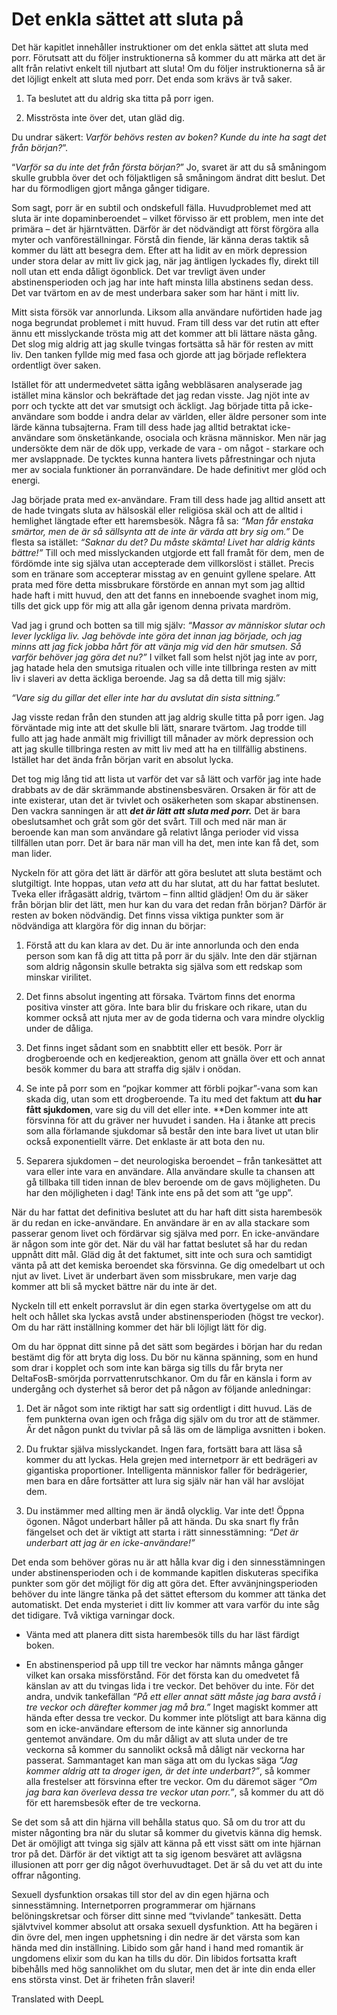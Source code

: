# Det enkla sättet att sluta på

Det här kapitlet innehåller instruktioner om det enkla sättet att sluta med porr. Förutsatt att du följer instruktionerna så kommer du att märka att det är allt från relativt enkelt till njutbart att sluta! Om du följer instruktionerna så är det löjligt enkelt att sluta med porr. Det enda som krävs är två saker.

1. Ta beslutet att du aldrig ska titta på porr igen.

2. Misströsta inte över det, utan gläd dig.

Du undrar säkert: *Varför behövs resten av boken? Kunde du inte ha sagt det från början?*". 

"*Varför sa du inte det från första början?*" Jo, svaret är att du så småningom skulle grubbla över det och följaktligen så småningom ändrat ditt beslut. Det har du förmodligen gjort många gånger tidigare.

Som sagt, porr är en subtil och ondskefull fälla. Huvudproblemet med att sluta är inte dopaminberoendet -- vilket förvisso är ett problem, men inte det primära -- det är hjärntvätten. Därför är det nödvändigt att först förgöra alla myter och vanföreställningar. Förstå din fiende, lär känna deras taktik så kommer du lätt att besegra dem. Efter att ha lidit av en mörk depression under stora delar av mitt liv gick jag, när jag äntligen lyckades fly, direkt till noll utan ett enda dåligt ögonblick. Det var trevligt även under abstinensperioden och jag har inte haft minsta lilla abstinens sedan dess. Det var tvärtom en av de mest underbara saker som har hänt i mitt liv.

Mitt sista försök var annorlunda. Liksom alla användare nuförtiden hade jag noga begrundat problemet i mitt huvud. Fram till dess var det rutin att efter ännu ett misslyckande trösta mig att det kommer att bli lättare nästa gång. Det slog mig aldrig att jag skulle tvingas fortsätta så här för resten av mitt liv. Den tanken fyllde mig med fasa och gjorde att jag började reflektera ordentligt över saken.

Istället för att undermedvetet sätta igång webbläsaren analyserade jag istället mina känslor och bekräftade det jag redan visste. Jag njöt inte av porr och tyckte att det var smutsigt och äckligt. Jag började titta på icke-användare som bodde i andra delar av världen, eller äldre personer som inte lärde känna tubsajterna. Fram till dess hade jag alltid betraktat icke-användare som önsketänkande, osociala och kräsna människor. Men när jag undersökte dem när de dök upp, verkade de vara - om något - starkare och mer avslappnade. De tycktes kunna hantera livets påfrestningar och njuta mer av sociala funktioner än porranvändare. De hade definitivt mer glöd och energi.

Jag började prata med ex-användare. Fram till dess hade jag alltid ansett att de hade tvingats sluta av hälsoskäl eller religiösa skäl och att de alltid i hemlighet längtade efter ett haremsbesök. Några få sa: *"Man får enstaka smärtor, men de är så sällsynta att de inte är värda att bry sig om. "* De flesta sa istället: *"Saknar du det? Du måste skämta! Livet har aldrig känts bättre!"* Till och med misslyckanden utgjorde ett fall framåt för dem, men de fördömde inte sig själva utan accepterade dem villkorslöst i stället. Precis som en tränare som accepterar misstag av en genuint gyllene spelare. Att prata med före detta missbrukare förstörde en annan myt som jag alltid hade haft i mitt huvud, den att det fanns en inneboende svaghet inom mig, tills det gick upp för mig att alla går igenom denna privata mardröm.

Vad jag i grund och botten sa till mig själv: *"Massor av människor slutar och lever lyckliga liv. Jag behövde inte göra det innan jag började, och jag minns att jag fick jobba hårt för att vänja mig vid den här smutsen. Så varför behöver jag göra det nu? "* I vilket fall som helst njöt jag inte av porr, jag hatade hela den smutsiga ritualen och ville inte tillbringa resten av mitt liv i slaveri av detta äckliga beroende. Jag sa då detta till mig själv:

*"Vare sig du gillar det eller inte har du avslutat din sista sittning."*

Jag visste redan från den stunden att jag aldrig skulle titta på porr igen. Jag förväntade mig inte att det skulle bli lätt, snarare tvärtom. Jag trodde till fullo att jag hade anmält mig frivilligt till månader av mörk depression och att jag skulle tillbringa resten av mitt liv med att ha en tillfällig abstinens. Istället har det ända från början varit en absolut lycka.

Det tog mig lång tid att lista ut varför det var så lätt och varför jag inte hade drabbats av de där skrämmande abstinensbesvären. Orsaken är för att de inte existerar, utan det är tvivlet och osäkerheten som skapar abstinensen. Den vackra sanningen är att ***det är lätt att sluta med porr.*** Det är bara obeslutsamhet och gråt som gör det svårt. Till och med när man är beroende kan man som användare gå relativt långa perioder vid vissa tillfällen utan porr. Det är bara när man vill ha det, men inte kan få det, som man lider.

Nyckeln för att göra det lätt är därför att göra beslutet att sluta bestämt och slutgiltigt. Inte hoppas, utan *veta* att du har slutat, att du har fattat beslutet. Tveka eller ifrågasätt aldrig, tvärtom -- finn alltid glädjen! Om du är säker från början blir det lätt, men hur kan du vara det redan från början? Därför är resten av boken nödvändig. Det finns vissa viktiga punkter som är nödvändiga att klargöra för dig innan du börjar:

1. Förstå att du kan klara av det. Du är inte annorlunda och den enda person som kan få dig att titta på porr är du själv. Inte den där stjärnan som aldrig någonsin skulle betrakta sig själva som ett redskap som minskar virilitet.

2. Det finns absolut ingenting att försaka. Tvärtom finns det enorma positiva vinster att göra. Inte bara blir du friskare och rikare, utan du kommer också att njuta mer av de goda tiderna och vara mindre olycklig under de dåliga.

3. Det finns inget sådant som en snabbtitt eller ett besök. Porr är drogberoende och en kedjereaktion, genom att gnälla över ett och annat besök kommer du bara att straffa dig själv i onödan.

4. Se inte på porr som en "pojkar kommer att förbli pojkar"-vana som kan skada dig, utan som ett drogberoende. Ta itu med det faktum att **du har fått sjukdomen**, vare sig du vill det eller inte. **Den kommer inte att försvinna för att du gräver ner huvudet i sanden. Ha i åtanke att precis som alla förlamande sjukdomar så består den inte bara livet ut utan blir också exponentiellt värre. Det enklaste är att bota den nu.

5. Separera sjukdomen -- det neurologiska beroendet -- från tankesättet att vara eller inte vara en användare. Alla användare skulle ta chansen att gå tillbaka till tiden innan de blev beroende om de gavs möjligheten. Du har den möjligheten i dag! Tänk inte ens på det som att "ge upp".

När du har fattat det definitiva beslutet att du har haft ditt sista harembesök är du redan en icke-användare. En användare är en av alla stackare som passerar genom livet och fördärvar sig själva med porr. En icke-användare är någon som inte gör det. När du väl har fattat beslutet så har du redan uppnått ditt mål. Gläd dig åt det faktumet, sitt inte och sura och samtidigt vänta på att det kemiska beroendet ska försvinna. Ge dig omedelbart ut och njut av livet. Livet är underbart även som missbrukare, men varje dag kommer att bli så mycket bättre när du inte är det.

Nyckeln till ett enkelt porravslut är din egen starka övertygelse om att du helt och hållet ska lyckas avstå under abstinensperioden (högst tre veckor). Om du har rätt inställning kommer det här bli löjligt lätt för dig.

Om du har öppnat ditt sinne på det sätt som begärdes i början har du redan bestämt dig för att bryta dig loss. Du bör nu känna spänning, som en hund som drar i kopplet och som inte kan bärga sig tills du får bryta ner DeltaFosB-smörjda porrvattenrutschkanor. Om du får en känsla i form av undergång och dysterhet så beror det på någon av följande anledningar:

1. Det är något som inte riktigt har satt sig ordentligt i ditt huvud. Läs de fem punkterna ovan igen och fråga dig själv om du tror att de stämmer. Är det någon punkt du tvivlar på så läs om de lämpliga avsnitten i boken.

2. Du fruktar själva misslyckandet. Ingen fara, fortsätt bara att läsa så kommer du att lyckas. Hela grejen med internetporr är ett bedrägeri av gigantiska proportioner. Intelligenta människor faller för bedrägerier, men bara en dåre fortsätter att lura sig själv när han väl har avslöjat dem.

3. Du instämmer med allting men är ändå olycklig. Var inte det! Öppna ögonen. Något underbart håller på att hända. Du ska snart fly från fängelset och det är viktigt att starta i rätt sinnesstämning: *"Det är underbart att jag är en icke-användare!"*

Det enda som behöver göras nu är att hålla kvar dig i den sinnesstämningen under abstinensperioden och i de kommande kapitlen diskuteras specifika punkter som gör det möjligt för dig att göra det. Efter avvänjningsperioden behöver du inte längre tänka på det sättet eftersom du kommer att tänka det automatiskt. Det enda mysteriet i ditt liv kommer att vara varför du inte såg det tidigare. Två viktiga varningar dock.

- Vänta med att planera ditt sista harembesök tills du har läst färdigt boken.

- En abstinensperiod på upp till tre veckor har nämnts många gånger vilket kan orsaka missförstånd. För det första kan du omedvetet få känslan av att du tvingas lida i tre veckor. Det behöver du inte. För det andra, undvik tankefällan *"På ett eller annat sätt måste jag bara avstå i tre veckor och därefter kommer jag må bra.”* Inget magiskt kommer att hända efter dessa tre veckor. Du kommer inte plötsligt att bara känna dig som en icke-användare eftersom de inte känner sig annorlunda gentemot användare. Om du mår dåligt av att sluta under de tre veckorna så kommer du sannolikt också må dåligt när veckorna har passerat. Sammantaget kan man säga att om du lyckas säga *"Jag kommer aldrig att ta droger igen, är det inte underbart?"*, så kommer alla frestelser att försvinna efter tre veckor. Om du däremot säger *"Om jag bara kan överleva dessa tre veckor utan porr."*, så kommer du att dö för ett haremsbesök efter de tre veckorna.

Se det som så att din hjärna vill behålla status quo. Så om du tror att du mister någonting bra när du slutar så kommer du givetvis känna dig hemsk. Det är omöjligt att tvinga sig själv att känna på ett visst sätt om inte hjärnan tror på det. Därför är det viktigt att ta sig igenom besväret att avlägsna illusionen att porr ger dig något överhuvudtaget. Det är så du vet att du inte offrar någonting.

Sexuell dysfunktion orsakas till stor del av din egen hjärna och sinnesstämning. Internetporren programmerar om hjärnans belöningskretsar och förser ditt sinne med "tvivlande" tankesätt. Detta självtvivel kommer absolut att orsaka sexuell dysfunktion. Att ha begären i din övre del, men ingen upphetsning i din nedre är det värsta som kan hända med din inställning. Libido som går hand i hand med romantik är ungdomens elixir som du kan ha tills du dör. Din libidos fortsatta kraft bibehålls med hög sannolikhet om du slutar, men det är inte din enda eller ens största vinst. Det är friheten från slaveri!

Translated with DeepL
